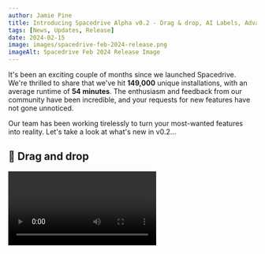 ```yaml
---
author: Jamie Pine
title: Introducing Spacedrive Alpha v0.2 - Drag & drop, AI Labels, Advanced Search, 12 Languages, Tabs,  and Spacedrop!
tags: [News, Updates, Release]
date: 2024-02-15
image: images/spacedrive-feb-2024-release.png
imageAlt: Spacedrive Feb 2024 Release Image
---
```


It's been an exciting couple of months since we launched Spacedrive. We're thrilled to share that we've hit **149,000** unique installations, with an average runtime of **54 minutes**. The enthusiasm and feedback from our community have been incredible, and your requests for new features have not gone unnoticed.

Our team has been working tirelessly to turn your most-wanted features into reality. Let's take a look at what's new in v0.2...

## 🫳 Drag and drop

<Video url="/videos/Spacedrive_DragAndDrop.webm" />

The Explorer is the most intricate user interface we have ever designed. Now, with drag and drop, it is one big step closer to having everything you need from a file explorer. In an upcoming release, we'll be adding support for dragging files and folders into and out of Spacedrive from the OS.

## ✨ AI Labeling

<Video url="/videos/Spacedrive_ImageLabler.webm" />

Our first of many AI powered features to come, we create labels for images using a lightweight object detection model running on-device. Currenly the Yolo model family offers limited labels and are not very accurate, but we will make more models available in following updates, such as the [Recognize Anything Model](https://github.com/xinyu1205/recognize-anything).

## Advanced search

We've added a new search bar to the top of the Explorer, which allows you to search for files and folders by name, content, and metadata. You can also use the search bar to filter by file type, date, and more.

## Tabs

<Video url="/videos/Spacedrive_Tabs.webm" />

You can open multiple tabs in the Explorer, and switch between them using the tab bar at the top of the window.

## Now in 12 languages!

We've expanded our language options to include English, Japanese, Chinese (Simplified and Traditional), German, French, Hindi, Portuguese, Dutch, Italian, Russian, Korean, Spanish, Turkish, and Arabic. Some translations were created with AI assistance, so feel free to submit corrections on [GitHub](https://github.com/spacedriveapp/spacedrive).

## Updated roadmap

![Spacedrive Roadmap](/images/roadmap.jpg)

We've updated our roadmap to reflect the progress we've made since launch, and to give you a better idea of what's coming next. From today, we are aiming for a monthly major release cycle, with minor releases in between. Check out the [Roadmap →](/roadmap)

## And so much more...

We've also shipped these major features since the launch:

- Multi-select in the Explorer
- A bar for Quick View to view surrounding media
- CPU usage control slider
- Improved virtual filesystem
- Way. More. Docs. [See Docs →](/docs/product/getting-started/introduction)

## Up Next?

We've got big plans for the next major release:

- **Connect devices**:
  One of the biggest technologies we've been tackling is multi-device connections and database sync. This has been a cornerstone of Spacedrive from the start, but yet to make it into production. So, we're speeding up the process by introducing an encrypted, cloud-assisted sync instead of peer-to-peer sync using CRDTs, which we will ship later.
- **iOS and Android**:
  ![Spacedrive Mobile App Design Preview](/images/mobile_design_preview.jpg)
  With sync in place, we'll be releasing the alpha versions of our mobile apps for iOS and Android, if you are already a user of Spacedrive you're invited to join, we'll reach out via email with an invite.
- **Column View**:
  A hugely demanded explorer view, for good reason. Column view is the most popular view for managing files, but also the hardest to engineer! Along with column view will come upgraded list view, with tree support.

This blog post marks the first of regular updates from the Spacedrive team. We'll be sharing our progress, new features, and more once a month. If you have any questions or feedback, please reach out to us on [Twitter](https://twitter.com/spacedriveapp) or [Discord](https://discord.gg/3YjJUZ6).
